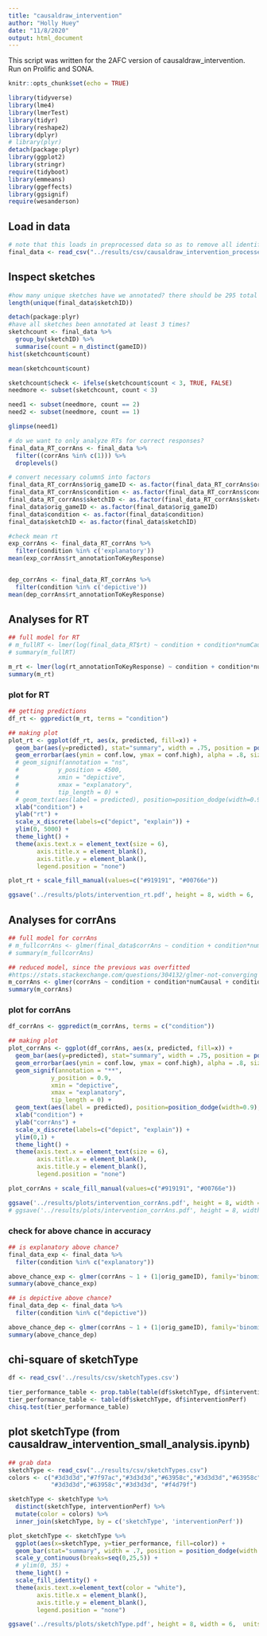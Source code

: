 ```yaml
---
title: "causaldraw_intervention"
author: "Holly Huey"
date: "11/8/2020"
output: html_document
---
```


This script was written for the 2AFC version of causaldraw_intervention. Run on Prolific and SONA. 

```r
knitr::opts_chunk$set(echo = TRUE)
```

```r
library(tidyverse)
library(lme4)
library(lmerTest)
library(tidyr)
library(reshape2)
library(dplyr) 
# library(plyr)
detach(package:plyr)
library(ggplot2)
library(stringr)
require(tidyboot)
library(emmeans)
library(ggeffects)
library(ggsignif)
require(wesanderson)
```

## Load in data
```r
# note that this loads in preprocessed data so as to remove all identifiable information (originally collected on SONA)
final_data <- read_csv("../results/csv/causaldraw_intervention_processed_data_2AFC.csv")
```

## Inspect sketches
```r
#how many unique sketches have we annotated? there should be 295 total
length(unique(final_data$sketchID))  

detach(package:plyr)
#have all sketches been annotated at least 3 times? 
sketchcount <- final_data %>% 
  group_by(sketchID) %>% 
  summarise(count = n_distinct(gameID))
hist(sketchcount$count)

mean(sketchcount$count)

sketchcount$check <- ifelse(sketchcount$count < 3, TRUE, FALSE)
needmore <- subset(sketchcount, count < 3)

need1 <- subset(needmore, count == 2)
need2 <- subset(needmore, count == 1)

glimpse(need1)
```

```r
# do we want to only analyze RTs for correct responses? 
final_data_RT_corrAns <- final_data %>% 
  filter((corrAns %in% c(1))) %>% 
  droplevels()

# convert necessary columnS into factors
final_data_RT_corrAns$orig_gameID <- as.factor(final_data_RT_corrAns$orig_gameID)
final_data_RT_corrAns$condition <- as.factor(final_data_RT_corrAns$condition)
final_data_RT_corrAns$sketchID <- as.factor(final_data_RT_corrAns$sketchID)
final_data$orig_gameID <- as.factor(final_data$orig_gameID)
final_data$condition <- as.factor(final_data$condition)
final_data$sketchID <- as.factor(final_data$sketchID)

#check mean rt
exp_corrAns <- final_data_RT_corrAns %>% 
  filter(condition %in% c('explanatory'))
mean(exp_corrAns$rt_annotationToKeyResponse)


dep_corrAns <- final_data_RT_corrAns %>% 
  filter(condition %in% c('depictive'))
mean(dep_corrAns$rt_annotationToKeyResponse)
```

## Analyses for RT
```r
## full model for RT
# m_fullRT <- lmer(log(final_data_RT$rt) ~ condition + condition*numCausal + condition*numFunctional + condition*numSymbol + condition*numBackground + (1|sketchID) + (1|toy_type) + (1|orig_gameID) + (totalStrokes|condition) + (totalStrokes|toy_type), data=final_data_RT, REML=FALSE)
# summary(m_fullRT)

m_rt <- lmer(log(rt_annotationToKeyResponse) ~ condition + condition*numCausal + condition*numFunctional + condition*numSymbol + condition*numBackground + (1|orig_gameID), data=final_data_RT_corrAns, REML=FALSE)
summary(m_rt)
```

### plot for RT
```r
## getting predictions
df_rt <- ggpredict(m_rt, terms = "condition")

## making plot
plot_rt <- ggplot(df_rt, aes(x, predicted, fill=x)) +
  geom_bar(aes(y=predicted), stat="summary", width = .75, position = position_dodge(width = 0.5)) +
  geom_errorbar(aes(ymin = conf.low, ymax = conf.high), alpha = .8, size = .75, width = 0) +
  # geom_signif(annotation = "ns",
  #           y_position = 4500,
  #           xmin = "depictive",
  #           xmax = "explanatory",
  #           tip_length = 0) +
  # geom_text(aes(label = predicted), position=position_dodge(width=0.9), vjust=-0.25) +
  xlab("condition") +
  ylab("rt") +
  scale_x_discrete(labels=c("depict", "explain")) +
  ylim(0, 5000) +
  theme_light() +
  theme(axis.text.x = element_text(size = 6), 
        axis.title.x = element_blank(),
        axis.title.y = element_blank(),
        legend.position = "none")

plot_rt + scale_fill_manual(values=c("#919191", "#00766e"))

ggsave('../results/plots/intervention_rt.pdf', height = 8, width = 6,  units = 'cm', useDingbats = F)
```

## Analyses for corrAns
```r
## full model for corrAns
# m_fullcorrAns <- glmer(final_data$corrAns ~ condition + condition*numCausal + condition*numFunctional + condition*numSymbol + condition*numBackground + (1|sketchID) + (1|toy_type) + (1|orig_gameID) + (totalStrokes|condition) + (totalStrokes|toy_type), family="binomial", data=final_data, nAGQ=0)
# summary(m_fullcorrAns)

## reduced model, since the previous was overfitted
#https://stats.stackexchange.com/questions/304132/glmer-not-converging
m_corrAns <- glmer(corrAns ~ condition + condition*numCausal + condition*numFunctional + condition*numSymbol + condition*numBackground + (1|sketchID) + (1|orig_gameID), family="binomial", data=final_data, nAGQ=0)
summary(m_corrAns)
```

### plot for corrAns
```r
df_corrAns <- ggpredict(m_corrAns, terms = c("condition"))

## making plot
plot_corrAns <- ggplot(df_corrAns, aes(x, predicted, fill=x)) +
  geom_bar(aes(y=predicted), stat="summary", width = .75, position = position_dodge(width = 0.5)) +
  geom_errorbar(aes(ymin = conf.low, ymax = conf.high), alpha = .8, size = .75, width=0) +
  geom_signif(annotation = "**",
            y_position = 0.9,
            xmin = "depictive",
            xmax = "explanatory",
            tip_length = 0) +
  geom_text(aes(label = predicted), position=position_dodge(width=0.9), vjust=-0.25) +
  xlab("condition") +
  ylab("corrAns") +
  scale_x_discrete(labels=c("depict", "explain")) +
  ylim(0,1) +
  theme_light() +
  theme(axis.text.x = element_text(size = 6), 
        axis.title.x = element_blank(),
        axis.title.y = element_blank(),
        legend.position = "none")

plot_corrAns + scale_fill_manual(values=c("#919191", "#00766e"))

ggsave('../results/plots/intervention_corrAns.pdf', height = 8, width = 6,  units = 'cm', useDingbats = F)
# ggsave('../results/plots/intervention_corrAns.pdf', height = 8, width = 3,  units = 'cm', useDingbats = F)
```

### check for above chance in accuracy 
```r
## is explanatory above chance? 
final_data_exp <- final_data %>%
  filter(condition %in% c("explanatory"))

above_chance_exp <- glmer(corrAns ~ 1 + (1|orig_gameID), family='binomial', data=final_data_exp)
summary(above_chance_exp)

## is depictive above chance? 
final_data_dep <- final_data %>%
  filter(condition %in% c("depictive"))

above_chance_dep <- glmer(corrAns ~ 1 + (1|orig_gameID), family='binomial', data=final_data_dep)
summary(above_chance_dep)
```

## chi-square of sketchType
```r
df <- read_csv('../results/csv/sketchTypes.csv')

tier_performance_table <- prop.table(table(df$sketchType, df$interventionPerf), margin=2)*100
tier_performance_table <- table(df$sketchType, df$interventionPerf)
chisq.test(tier_performance_table)
```

## plot sketchType (from causaldraw_intervention_small_analysis.ipynb)
```r
## grab data
sketchType <- read_csv("../results/csv/sketchTypes.csv")
colors <- c("#3d3d3d","#7f97ac","#3d3d3d","#63958c","#3d3d3d","#63958c",
            "#3d3d3d","#63958c","#3d3d3d", "#f4d79f")

sketchType <- sketchType %>%
  distinct(sketchType, interventionPerf) %>%
  mutate(color = colors) %>%
  inner_join(sketchType, by = c('sketchType', 'interventionPerf'))

plot_sketchType <- sketchType %>% 
  ggplot(aes(x=sketchType, y=tier_performance, fill=color)) +
  geom_bar(stat="summary", width = .7, position = position_dodge(width = .75)) +
  scale_y_continuous(breaks=seq(0,25,5)) +
  # ylim(0, 35) +
  theme_light() +
  scale_fill_identity() +
  theme(axis.text.x=element_text(color = "white"),
        axis.title.x = element_blank(),
        axis.title.y = element_blank(),
        legend.position = "none")

ggsave('../results/plots/sketchType.pdf', height = 8, width = 6,  units = 'cm', useDingbats = F)
```



